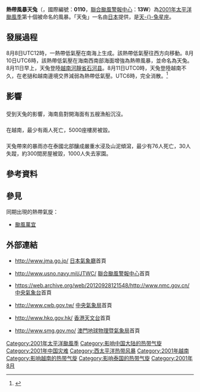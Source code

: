 {{expand|time=2017-12-18T03:18:26+00:00}}
{{NoteTA
|G1=TyphoonNew
|G2=TyphoonOld
|G3=Weather
|G4=CWBTyphoonOld
|T=zh:熱帶風暴天兔 (2001年); zh-cn:热带风暴天兔 (2001年); zh-hk:熱帶風暴天兔 (2001年); zh-tw:輕度颱風烏莎吉 (2001年)
|1=zh:熱帶風暴天兔; zh-cn:热带风暴天兔; zh-hk:熱帶風暴天兔; zh-tw:輕度颱風烏莎吉
|2=zh:
|skin=typhoon
}}
{{颱風基礎資訊
|颱風名稱              = 熱帶風暴天兔
|外文名稱              = Tropical Storm Usagi
|外文語言              = 英語
|十分鐘平均風速JMA     = 35|JMA=knot
|十分鐘平均風速CWB     = 18|CWB=m/s
|十分鐘平均風速KMA     = 18|KMA=m/s
|十分鐘平均風速HKO     = 75
|二分鐘平均風速        = 20|NMC=m/s
|一分鐘平均風速        = 40|SSHS=knot<!--JTWC-->
|代表圖像              = Usagi 10 aug 2001 0631Z.jpg
|代表圖像名稱          = 熱帶風暴天兔
|形成日期              = 2001年8月8日
|消散日期              = 2001年8月11日
|最低氣壓              = 992
|瞬間最大陣風          = 95
|財產損失              = 
|死傷人數              = {{VIE}}2死<br>{{THA}}76死30失蹤
|影響地區              = {{CHNML}}<br>{{VIE}}<br>{{LAO}}<br>{{THA}}
|備註                  = 
|颱風路徑圖            = Usagi 2001 track.png
|風季年份              = 2001
|風季位置              = 太平洋
}}
'''熱帶風暴天兔'''（{{lang-en|'''Tropical Storm Usagi'''}}，國際編號：'''0110'''，[[聯合颱風警報中心|聯合颱風警報中心]]：'''13W'''）為[[2001年太平洋颱風季|2001年太平洋颱風季]]第十個被命名的風暴。「天兔」一名由[[日本|日本]]提供，是[[天兔座|天-{}-兔星座]]。

==發展過程==
{{phs wikify}}
8月8日UTC12時，一熱帶低氣壓在南海上生成。該熱帶低氣壓往西方向移動。8月10日UTC6時，該熱帶低氣壓在海南西南部海面增強為熱帶風暴，並命名為天兔。8月11日早上，天兔登陸[[越南|越南]][[河靜省|河靜省]][[石河县|石河县]]。8月11日UTC0時，天兔登陸越南不久，在老撾和越南邊境交界減弱為熱帶低氣壓。UTC6時，完全消散。<ref>{{Cite web |url=http://www.jma.go.jp/jma/jma-eng/jma-center/rsmc-hp-pub-eg/AnnualReport/2001/Text/Text2001.pdf |title=2001年日本氣象廳年鑒 |accessdate=2013-08-29 |archive-date=2012-12-06 |archive-url=https://www.webcitation.org/6CiBYd8jv?url=http://www.jma.go.jp/jma/jma-eng/jma-center/rsmc-hp-pub-eg/AnnualReport/2001/Text/Text2001.pdf |dead-url=no }}</ref>

==影響==
==={{CHNML}}===
受到天兔的影響，海南島對開海面有五艘漁船沉沒。

==={{VIE}}===
在越南，最少有兩人死亡，5000座樓房被毀。

==={{THA}}===
天兔帶來的暴雨亦在泰國北部釀成嚴重水浸及山泥傾瀉，最少有76人死亡，30人失蹤，約300間房屋被毀，1000人失去家園。

==參考資料==
{{reflist|2}}

==參見==
{{Commons category|Tropical Storm Usagi (2001)}}
同期出現的熱帶氣旋：
*[[颱風萬宜_(2001年)|颱風萬宜]]

==外部連結==
*{{ja}}http://www.jma.go.jp/ {{Wayback|url=http://www.jma.go.jp/ |date=20061107170045 }} [[日本氣象廳|日本氣象廳]]首頁
*{{en}}http://www.usno.navy.mil/JTWC/ {{Wayback|url=http://www.usno.navy.mil/JTWC/ |date=20150809201922 }} [[聯合颱風警報中心|聯合颱風警報中心]]首頁
*{{zh-cn}}https://web.archive.org/web/20120928121548/http://www.nmc.gov.cn/ [[中央氣象台|中央氣象台]]首頁
*{{zh-tw}}http://www.cwb.gov.tw/ {{Wayback|url=http://www.cwb.gov.tw/ |date=20181025071210 }} [[中央氣象局|中央氣象局]]首頁
*{{zh-hk}}http://www.hko.gov.hk/ {{Wayback|url=http://www.hko.gov.hk/ |date=20110224003313 }} [[香港天文台|香港天文台]]首頁
*{{zh-hk}}http://www.smg.gov.mo/ {{Wayback|url=http://www.smg.gov.mo/ |date=20140517030343 }} [[澳門地球物理暨氣象局|澳門地球物理暨氣象局]]首頁

{{2001 Pacific typhoon season buttons}}

[[Category:2001年太平洋颱風季|Category:2001年太平洋颱風季]]
[[Category:影响中国大陆的热带气旋|Category:影响中国大陆的热带气旋]]
[[Category:2001年中国灾难|Category:2001年中国灾难]]
[[Category:西太平洋热带风暴|Category:西太平洋热带风暴]]
[[Category:2001年越南|Category:2001年越南]]
[[Category:影响越南的热带气旋|Category:影响越南的热带气旋]]
[[Category:影响泰国的热带气旋|Category:影响泰国的热带气旋]]
[[Category:2001年8月|Category:2001年8月]]